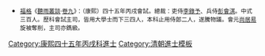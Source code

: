{{Navbox
|name = 康熙四十五年丙戌科殿試金榜
|title = 康熙四十五年（[[1706年]]）丙戌科殿試金榜
|titlestyle = background-color:#FFD700;
|image =
|style = width:100%;text-align:center; 
|groupstyle = text-align:center; background-color:#FFD700;
|liststyle = text-align:center;
|state = {{{state<includeonly>|collapsed</includeonly>}}}
|group1 = 第一甲<br>賜進士及第<br>共3名
|list1 = '''[[王雲錦]]''' - '''[[呂葆中]]''' - '''[[賈國維]]'''

|group2 = 第二甲<br>賜進士出身<br>共50名
|list2 = [[俞兆晟]] - [[吳士玉]] - [[彭廷訓]] - [[喬崇烈]] - [[蔡學洙]] - [[鄒奕鳳]] - [[林之濬]] - [[顧秉直]] - [[趙士英]] - [[沈翼機]]<br>[[俞長策]] - [[張暎|張　暎]] - [[吳關杰]] - [[戴思訥]] - [[嵇曾筠]] - [[熊本 (康熙進士)|熊　本]] - [[楊開沅]] - [[宮鴻曆]] - [[莊令輿]] - [[田易|田　易]]<br>[[盧弘熹]] - [[陸賜書]] - [[何煜 (康熙進士)|何　煜]] - [[查嗣庭]] - [[王壯圖]] - [[胡世昌 (康熙進士)|胡世昌]] - [[索泰 (康熙進士)|索　泰]] - [[陳大輦]] - [[施燾|施　燾]] - [[陳世儁]]<br>[[陳觀顒]] - [[曹思義]] - [[柯天健]] - [[吳廷案]] - [[李玉鋐]] - [[廖賡融]] - [[王坦 (康熙二甲進士)|王　坦]] - [[施德涵]] - [[鄭任鑰]] - [[王謩|王　謩]]<br>[[顧開陸]] - [[張鐸 (康熙進士)|張　鐸]] - [[李敏 (康熙進士)|李　敏]] - [[萬瑄|萬　瑄]] - [[湯之旭]] - [[張機 (康熙進士)|張　機]] - [[諸葛銘]] - [[叢方函]] - [[陶元運]] - [[齊方起]]

|group3 = 第三甲<br>賜同進士出身<br>共237名
|list3 = [[李元起]] - [[鞠孫樓]] - [[吳文煊]] - [[王允晉]] - [[葉昌|葉　昌]] - [[何深|何　深]] - [[王昭被]] - [[高攀嵩]] - [[衞昌績]] - [[陳時夏 (康熙四十五年進士)|陳時夏]]<br>[[王霖 (康熙進士)|王　霖]] - [[傅王雯]] - [[宋一端]] - [[賈兆鳳]] - [[余甸|余祖訓]] - [[楊宗澤]] - [[陳均|陳　均]] - [[邵錫章]] -[[覺羅坡岱]]- [[劉青藜]]<br>[[許維楷]] - [[楊爲棫]] - [[彭維新]] - [[姜承讌]] - [[錢榮世]] - [[王克讓]] - [[李鍾峩]] - [[閔佩|閔　佩]] - [[馬豫|馬　豫]] - [[閻堯熙]]<br>[[史慶義]] - [[陳瓊 (清朝)|陳　瓊]] - [[楊企震]] - [[崔致遠 (康熙進士)|崔致遠]] - [[任澐|任　澐]] - [[張暻樞]] - [[魏定國 (康熙進士)|魏定國]] - [[岳維|岳　維]] - [[鄭金章]] - [[邵錫光]]<br>[[樊琳|樊　琳]] - [[李瑩|李　瑩]] - [[王開運]] - [[王士炳]] - [[諸起新]] - [[滿保 (康熙四十五年進士)|滿　保]] - [[張懋能]] - [[葛亮臣]] - [[方楘如]] - [[浦文焯]]<br>[[趙祁|趙　祁]] - [[陳廷煒]] - [[竇容恂]] - [[沈瑞鶴]] - [[王思訓]] - [[錢志彤]] - [[陸逢寵]] - [[蔣殿賓]] - [[李棠 (康熙進士)|李　棠]] - [[張寅 (康熙進士)|張　寅]]<br>[[郁士超]] - [[奇勒倫]] - [[劉朝講]] - [[張調元]] - [[吳樹|吳　樹]] - [[吳文淵]] - [[杜濱|杜　濱]] - [[錢攀元]] - [[張可夫]] - [[李樹目]]<br>[[李煥 (康熙進士)|李　煥]] - [[李掌圓]] - [[陳維嶽]] - [[薛士璣]] - [[朱文龍]] - [[陳秉忠]] - [[李文煇]] - [[何鑑|何　鑑]] - [[鄭錫爵]] - [[吳宗阿]]<br>[[曹樞|曹　樞]] - [[龔晉錫]] - [[丁士一]] - [[史尙節]] - [[劉之玠]] - [[彭倩|彭　倩]] - [[周憲 (康熙進士)|周　憲]] - [[王苹 (康熙進士)|王　苹]] - [[韓煚|韓　煚]] - [[盧生甫]]<br>[[劉植 (康熙進士)|劉　植]] - [[孫讜|孫　讜]] - [[吳世雍]] - [[潘楷|潘　楷]] - [[魏㟲|魏　㟲]] - [[劉曰朝]] - [[馬作肅]] - [[俎可嘗]] - [[鄧廷相]] - [[楊廷琚]]<br>[[王鎬|王　鎬]] - [[姚協于]] - [[何國璽]] - [[林甲|林　甲]] - [[王志援]] - [[王甸|王　甸]] - [[周定範]] - [[李毓岐]] - [[王作楷]] - [[王之麟 (康熙進士)|王之麟]]<br>[[徐恕|徐　恕]] - [[李琬 (康熙進士)|李　琬]] - [[張若衡]] - [[李日更]] - [[郭偉 (康熙進士)|郭　偉]] - [[呂耀曾]] - [[王楫 (康熙進士)|王　楫]] - [[王琮 (康熙進士)|王　琮]] - [[李琠|李　琠]] - [[徐登甲]]<br>[[沈光定]] - [[錢以瑛]] - [[許進 (康熙進士)|許　進]] - [[張必新]] - [[尙居易]] - [[李灏 (康熙进士)|李　灝]] - [[錢珂|錢　珂]] - [[鄒庚|鄒　庚]] - [[謬詵|謬　詵]] - [[鄭亦鄒]]<br>[[侯維垣]] - [[陳倬 (康熙進士)|陳　倬]] - [[諸晉|諸　晉]] - [[趙貞 (康熙進士)|趙　貞]] - [[吳茂陵]] - [[杭宜祿]] - [[郭儀韓]] - [[秦晉|秦　晉]] - [[王全才]] - [[馬尹|馬　尹]]<br>[[都麥|都　麥]] - [[徐琳 (康熙進士)|徐　琳]] - [[常生|常　生]] - [[張雲鶚]] - [[丘晟|丘　晟]] - [[劉文璲]] - [[王允文]] - [[李纍珠]] - [[王我都]] - [[魏壯|魏　壯]]<br>[[袁守待]] - [[蔡驥良]] - [[杜文煥 (康熙進士)|杜文煥]] - [[范琇|范　琇]] - [[雷應|雷　應]] - [[韓鳳聲]] - [[劉溥|劉　溥]] - [[周傑 (康熙進士)|周　傑]] - [[李樟|李　樟]] - [[劉自唐]]<br>[[李士珍]] - [[蕭震 (康熙進士)|蕭　震]] - [[洪晨孚]] - [[王坦 (康熙三甲進士)|王　坦]] - [[諸葛琪]] - [[魯曾|魯　曾]] - [[衞士楨]] - [[趙資|趙　資]] - [[毛遠宗]] - [[德弘|德　弘]]<br>[[陳厚耀]] - [[韓允恭]] - [[呂文櫻]] - [[王珻|王　珻]] - [[來珏|來　珏]] - [[包括|包　括]] - [[蔣綱|蔣　綱]] - [[魏觀 (康熙進士)|魏　觀]] - [[張鉞 (康熙丙戌進士)|張　鉞]] - [[王珍 (康熙進士)|王　珍]]<br>[[李璿|李　璿]] - [[那山|那　山]] - [[壽致潤]] - [[王秉義]] - [[秦驤|秦　驤]] - [[程彥|程　彥]] - [[七十 (康熙進士)|七　十]] - [[陶國奇]] - [[周玉甲]] - [[謝王寵]]<br>[[李空凡]] - [[聶師堯]] - [[羅其貞]] - [[王顯一]] - [[劉洽 (康熙進士)|劉　洽]] - [[尙彤庭]] - [[何如栻]] - [[梁星慶]] - [[趙煌|趙　煌]] - [[趙世勳]]<br>[[閻光衍]] - [[陳元度]] - [[甯秉謙]] - [[田承謨]] - [[戴兆佳]] - [[羅濬|羅　濬]] - [[梁兆吉]] - [[蔣進|蔣　進]] - [[劉鑑 (康熙進士)|劉　鑑]] - [[徐能容]]<br>[[段巘生]] - [[周俊 (康熙進士)|周　俊]] - [[王業昌]] - [[王作朋]] - [[陳亦濂]] - [[馮雲會]] - [[陳紱|陳　紱]] - [[趙予信]] - [[白璿|白　璿]] - [[李㥅|李　㥅]]<br>[[高汝樽]] - [[吳瑞焉]] - [[孔豸|孔　豸]] - [[楊標|楊　標]] - [[毛鈺|毛　鈺]] - [[張鳴皐]] - [[誇喀|誇　喀]] - [[騷達子]] - [[臧琮|臧　琮]] - [[沈一葵]]<br>[[張雲路 (康熙進士)|張雲路]] - [[黃裝|黃　裝]] - [[趙暐|趙　暐]] - [[倪文輝]] - [[汪度弘]] - [[劉嗣因]] - [[郝濬|郝　濬]]<span style="color: #FFFFFF;"> - －－－ - －－－ - －－－</span>
|belowstyle = text-align: center; background-color:#FFD700;
|below='''前一科：[[Template:康熙四十二年癸未科殿試金榜|康熙四十二年癸未科]]　'''·'''　後一科：[[Template:康熙四十八年己丑科殿試金榜|康熙四十八年己丑科]]'''<br>'''同科進士：[[Template:康熙四十五年丙戌科武殿試金榜|康熙四十五年丙戌武科]]'''
}}
[[Category:康熙四十五年丙戌科進士]]
<noinclude>
[[Category:康熙四十五年丙戌科進士| ]][[Category:清朝進士模板]]
*<small>[[福格]]《[[聽雨叢談]]·[[s:聽雨叢談/卷09|卷九]]》：（康熙）四十五年丙戌會試。總裁：吏侍[[李錄予]]、兵侍[[彭會淇]]。中式三百人。歷科會試主司，皆用大學士而下三四人，本科止用侍郎二人，遂騰物議。會元[[尚居易]]旋被奪削，主司亦鐫級。</small>
</noinclude>